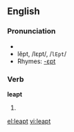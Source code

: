 ==English==

===Pronunciation===
*{{audio|en-us-leapt.ogg|Audio (US)}}
*lĕpt, /lɛpt/, /<tt>lEpt</tt>/
*Rhymes: [[Rhymes:English:-ɛpt|-ɛpt]]

===Verb===
'''leapt'''

# {{past of|[[leap]]}}

[[el:leapt]]
[[vi:leapt]]